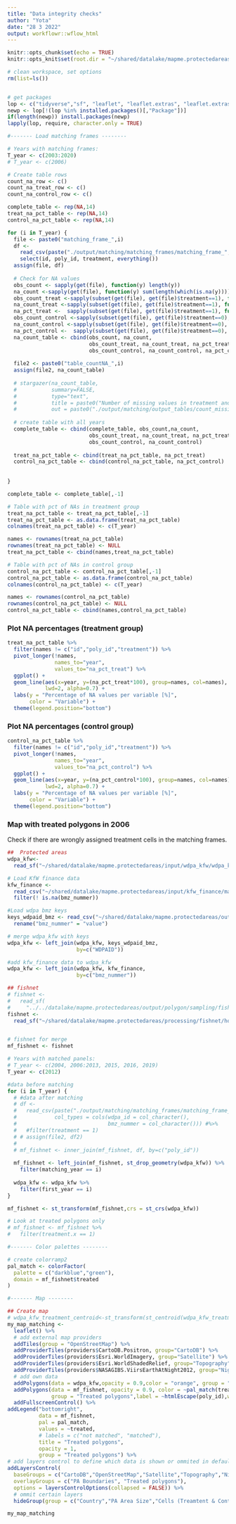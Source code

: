 ```yaml
---
title: "Data integrity checks"
author: "Yota"
date: "28 3 2022"
output: workflowr::wflow_html
---
```


```r
knitr::opts_chunk$set(echo = TRUE)
knitr::opts_knit$set(root.dir = "~/shared/datalake/mapme.protectedareas")
```

```r
# clean workspace, set options
rm(list=ls())


# get packages
lop <- c("tidyverse","sf", "leaflet", "leaflet.extras", "leaflet.extras2", "ggsci", "scales", "htmltools", "RColorBrewer", "stargazer")
newp <- lop[!(lop %in% installed.packages()[,"Package"])]
if(length(newp)) install.packages(newp)
lapply(lop, require, character.only = TRUE)
```



```r
#------- Load matching frames --------

# Years with matching frames:
T_year <- c(2003:2020)
# T_year <- c(2006)

# Create table rows
count_na_row <- c()
count_na_treat_row <- c() 
count_na_control_row <- c()

complete_table <- rep(NA,14)
treat_na_pct_table <- rep(NA,14)
control_na_pct_table <- rep(NA,14)

for (i in T_year) {
  file <- paste0("matching_frame_",i)
  df <- 
    read_csv(paste("./output/matching/matching_frames/matching_frame_",i,".csv", sep = "")) %>% 
    select(id, poly_id, treatment, everything())
  assign(file, df)
  
  # Check for NA values
  obs_count <- sapply(get(file), function(y) length(y))
  na_count <-sapply(get(file), function(y) sum(length(which(is.na(y)))))
  obs_count_treat <-sapply(subset(get(file), get(file)$treatment==1), function(y) length(y))
  na_count_treat <-sapply(subset(get(file), get(file)$treatment==1), function(y) sum(length(which(is.na(y)))))
  na_pct_treat <-  sapply(subset(get(file), get(file)$treatment==1), function(y) sum(length(which(is.na(y))))/length(y))
  obs_count_control <-sapply(subset(get(file), get(file)$treatment==0), function(y) length(y))
  na_count_control <-sapply(subset(get(file), get(file)$treatment==0), function(y) sum(length(which(is.na(y)))))
  na_pct_control <-  sapply(subset(get(file), get(file)$treatment==0), function(y) sum(length(which(is.na(y))))/length(y))
  na_count_table <- cbind(obs_count, na_count, 
                          obs_count_treat, na_count_treat, na_pct_treat, 
                          obs_count_control, na_count_control, na_pct_control)
  
  file2 <- paste0("table_countNA_",i)
  assign(file2, na_count_table)
  
  # stargazer(na_count_table,
  #           summary=FALSE,
  #           type="text",
  #           title = paste0("Number of missing values in treatment and control cells for ", i),
  #           out = paste0("./output/matching/output_tables/count_missing/table_countNA_",i,".html"))
  
  # create table with all years
  complete_table <- cbind(complete_table, obs_count,na_count,
                          obs_count_treat, na_count_treat, na_pct_treat,
                          obs_count_control, na_count_control)
  
  treat_na_pct_table <- cbind(treat_na_pct_table, na_pct_treat)
  control_na_pct_table <- cbind(control_na_pct_table, na_pct_control)
  
  
}

complete_table <- complete_table[,-1]

# Table with pct of NAs in treatment group
treat_na_pct_table <- treat_na_pct_table[,-1]
treat_na_pct_table <- as.data.frame(treat_na_pct_table)
colnames(treat_na_pct_table) <- c(T_year)

names <- rownames(treat_na_pct_table)
rownames(treat_na_pct_table) <- NULL
treat_na_pct_table <- cbind(names,treat_na_pct_table)

# Table with pct of NAs in control group
control_na_pct_table <- control_na_pct_table[,-1]
control_na_pct_table <- as.data.frame(control_na_pct_table)
colnames(control_na_pct_table) <- c(T_year)

names <- rownames(control_na_pct_table)
rownames(control_na_pct_table) <- NULL
control_na_pct_table <- cbind(names,control_na_pct_table)
```

### Plot NA percentages (treatment group)

```r
treat_na_pct_table %>% 
  filter(names != c("id","poly_id","treatment")) %>% 
  pivot_longer(!names,
               names_to="year",
               values_to="na_pct_treat") %>% 
  ggplot() +
  geom_line(aes(x=year, y=(na_pct_treat*100), group=names, col=names),
            lwd=2, alpha=0.7) +
  labs(y = "Percentage of NA values per variable [%]",
       color = "Variable") +
  theme(legend.position="bottom")
```


### Plot NA percentages (control group)

```r
control_na_pct_table %>% 
  filter(names != c("id","poly_id","treatment")) %>% 
  pivot_longer(!names,
               names_to="year",
               values_to="na_pct_control") %>% 
  ggplot() +
  geom_line(aes(x=year, y=(na_pct_control*100), group=names, col=names),
            lwd=2, alpha=0.7) +
  labs(y = "Percentage of NA values per variable [%]",
       color = "Variable") +
  theme(legend.position="bottom")
```


### Map with treated polygons in 2006

Check if there are wrongly assigned treatment cells in the matching frames. 

```r
##  Protected areas
wdpa_kfw<-
  read_sf("~/shared/datalake/mapme.protectedareas/input/wdpa_kfw/wdpa_kfw_spatial_latinamerica_2021-02-01_supportedPAs_unique.gpkg")

# Load KfW finance data 
kfw_finance <- 
  read_csv("~/shared/datalake/mapme.protectedareas/input/kfw_finance/mapme.protectedareas_kfw-finance-2021-03-17.csv") %>% 
  filter(! is.na(bmz_nummer))

#Load wdpa bmz keys
keys_wdpaid_bmz <- read_csv("~/shared/datalake/mapme.protectedareas/output/matching/model_frames/keys_wdpaid_bmz.csv") %>% 
  rename("bmz_nummer" = "value")

# merge wdpa_kfw with keys
wdpa_kfw <- left_join(wdpa_kfw, keys_wdpaid_bmz,
                      by=c("WDPAID"))

#add kfw_finance data to wdpa_kfw
wdpa_kfw <- left_join(wdpa_kfw, kfw_finance, 
                      by=c("bmz_nummer"))

## fishnet
# fishnet <-
#   read_sf(
#     "../../datalake/mapme.protectedareas/output/polygon/sampling/fishnets/fishnet_all_update_Dec-07.gpkg")
fishnet <- 
  read_sf("~/shared/datalake/mapme.protectedareas/processing/fishnet/honeycomb_5_sqkm_kfw.gpkg")


# fishnet for merge
mf_fishnet <- fishnet

# Years with matched panels:
# T_year <- c(2004, 2006:2013, 2015, 2016, 2019)
T_year <- c(2012)

#data before matching
for (i in T_year) {
  # #data after matching
  # df <- 
  #   read_csv(paste("./output/matching/matching_frames/matching_frame_",i,".csv", sep = ""),
  #            col_types = cols(wdpa_id = col_character(),
  #                             bmz_nummer = col_character())) #%>% 
  #   #filter(treatment == 1)
  # # assign(file2, df2)
  # 
  # mf_fishnet <- inner_join(mf_fishnet, df, by=c("poly_id"))
  
  mf_fishnet <- left_join(mf_fishnet, st_drop_geometry(wdpa_kfw)) %>% 
    filter(matching_year == i)
  
  wdpa_kfw <- wdpa_kfw %>% 
    filter(first_year == i)
}

mf_fishnet <- st_transform(mf_fishnet,crs = st_crs(wdpa_kfw))

# Look at treated polygons only
# mf_fishnet <- mf_fishnet %>% 
#   filter(treatment.x == 1)

#------- Color palettes --------

# create colorramp2
pal_match <- colorFactor(
  palette = c("darkblue","green"),
  domain = mf_fishnet$treated
)

#------- Map --------

## Create map
# wdpa_kfw_treatment_centroid<-st_transform(st_centroid(wdpa_kfw_treatment_centroid),crs = 4326)
my_map_matching <-
  leaflet() %>%
  # add external map providers
  addTiles(group = "OpenStreetMap") %>%
  addProviderTiles(providers$CartoDB.Positron, group="CartoDB") %>%
  addProviderTiles(providers$Esri.WorldImagery, group="Satellite") %>%
  addProviderTiles(providers$Esri.WorldShadedRelief, group="Topography") %>%
  addProviderTiles(providers$NASAGIBS.ViirsEarthAtNight2012, group="Nightlights") %>%
  # add own data
  addPolygons(data = wdpa_kfw,opacity = 0.9,color = "orange", group = "PA Boundaries",label = ~htmlEscape(DESIG_ENG),weight = 1)%>%
  addPolygons(data = mf_fishnet, opacity = 0.9, color = ~pal_match(treated), 
              group = "Treated polygons",label = ~htmlEscape(poly_id),weight = 1) %>%
  addFullscreenControl() %>%
addLegend("bottomright",
          data = mf_fishnet,
          pal = pal_match,
          values = ~treated,
          # labels = c("not matched", "matched"),
          title = "Treated polygons",
          opacity = 1,
          group = "Treated polygons") %>%
# add layers control to define which data is shown or ommited in default view
addLayersControl(
  baseGroups = c("CartoDB","OpenStreetMap","Satellite","Topography","Nightlights"), #"Toner",,"Regional Primary Forests (2001)"
  overlayGroups = c("PA Boundaries", "Treated polygons"),
  options = layersControlOptions(collapsed = FALSE)) %>%
  # ommit certain layers
  hideGroup(group = c("Country","PA Area Size","Cells (Treamtent & Control) in 2015","Forest Cover Loss (2001-2020)"))

my_map_matching

```

